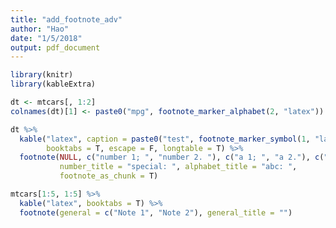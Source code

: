 ```yaml
---
title: "add_footnote_adv"
author: "Hao"
date: "1/5/2018"
output: pdf_document
---
```


```r
library(knitr)
library(kableExtra)

dt <- mtcars[, 1:2]
colnames(dt)[1] <- paste0("mpg", footnote_marker_alphabet(2, "latex"))
```


```r
dt %>%
  kable("latex", caption = paste0("test", footnote_marker_symbol(1, "latex")),
        booktabs = T, escape = F, longtable = T) %>%
  footnote(NULL, c("number 1; ", "number 2. "), c("a 1; ", "a 2."), c("s 1; ", "s 2."),
           number_title = "special: ", alphabet_title = "abc: ", 
           footnote_as_chunk = T)
```

```r
mtcars[1:5, 1:5] %>%
  kable("latex", booktabs = T) %>%
  footnote(general = c("Note 1", "Note 2"), general_title = "")
```
